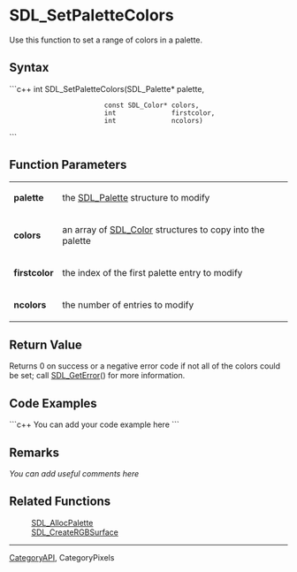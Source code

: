 <!-- pragma section-numbers off -->
<!-- pragma disable-camelcase -->
= SDL_SetPaletteColors =
Use this function to set a range of colors in a palette.


== Syntax ==
```c++
int SDL_SetPaletteColors(SDL_Palette*     palette,
                         const SDL_Color* colors,
                         int              firstcolor,
                         int              ncolors)
```
== Function Parameters ==
{|
|'''palette''' 
|the [[SDL_Palette]] structure to modify 
|-
|'''colors''' 
|an array of [[SDL_Color]] structures to copy into the palette 
|-
|'''firstcolor''' 
|the index of the first palette entry to modify 
|-
|'''ncolors''' 
|the number of entries to modify 
|}


== Return Value ==
Returns 0 on success or a negative error code if not all of the colors could be set; call [[SDL_GetError]]() for more information.

== Code Examples ==
```c++
You can add your code example here
```
== Remarks ==
''You can add useful comments here''

== Related Functions ==
: [[SDL_AllocPalette]]
: [[SDL_CreateRGBSurface|SDL_CreateRGBSurface]]

----
[[CategoryAPI]], CategoryPixels

